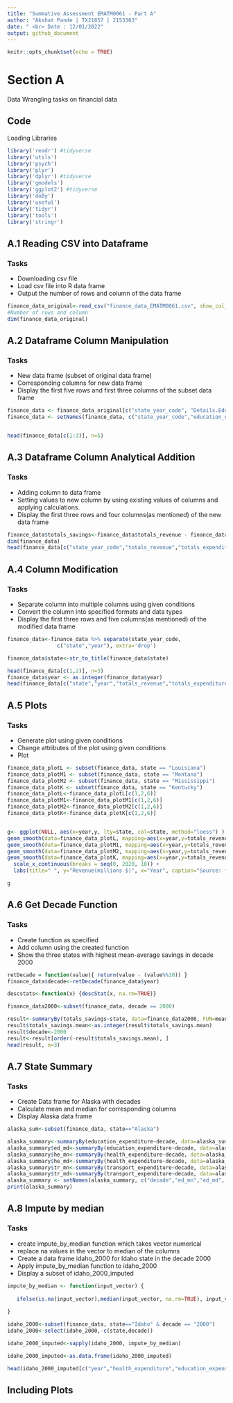 ```yaml
---
title: "Summative Assessment EMATM0061 - Part A"
author: "Akshat Pande | TX21857 | 2153363"
date: " <br> Date : 12/01/2022"
output: github_document
---
```


```r
knitr::opts_chunk$set(echo = TRUE)
```

# Section A

Data Wrangling tasks on financial data

## Code

Loading Libraries

```r
library('readr') #tidyverse
library('utils')
library('psych')
library('plyr')
library('dplyr') #tidyverse
library('gmodels')
library('ggplot2') #tidyverse
library('doBy')
library('useful')
library('tidyr')
library('tools')
library('stringr')
```

## A.1 Reading CSV into Dataframe

### Tasks

- Downloading csv file
- Load csv file into R data frame
- Output the number of rows and column of the data frame

```r
finance_data_original<-read_csv("finance_data_EMATM0061.csv", show_col_types = FALSE)
#Number of rows and column
dim(finance_data_original)

```

## A.2 Dataframe Column Manipulation

### Tasks

- New data frame (subset of original data frame)
- Corresponding columns for new data frame
- Display the first five rows and first three columns of the subset data frame

```r
finance_data <- finance_data_original[c("state_year_code", "Details.Education.Education.Total","Details.Health.Health.Total.Expenditure","Details.Transportation.Highways.Highways.Total.Expenditure", "Totals.Revenue", "Totals.Expenditure")]
finance_data <- setNames(finance_data, c("state_year_code","education_expenditure","health_expenditure", "transport_expenditure", "totals_revenue", "totals_expenditure"))


head(finance_data[c(1:3)], n=5)
```

## A.3 Dataframe Column Analytical Addition

### Tasks

- Adding column to data frame
- Setting values to new column by using existing values of columns and applying calculations.
- Display the first three rows and four columns(as mentioned) of the new data frame

```r

finance_data$totals_savings<-finance_data$totals_revenue - finance_data$totals_expenditure
dim(finance_data)
head(finance_data[c("state_year_code","totals_revenue","totals_expenditure","totals_savings")], n=3)
```


## A.4 Column Modification

### Tasks

- Separate column into multiple columns using given conditions
- Convert the column into specified formats and data types
- Display the first three rows and five columns(as mentioned) of the modified data frame

```r
finance_data<-finance_data %>% separate(state_year_code,
                c("state","year"), extra='drop')

finance_data$state<-str_to_title(finance_data$state)

head(finance_data[c(1,2)], n=3)
finance_data$year <- as.integer(finance_data$year)
head(finance_data[c("state","year","totals_revenue","totals_expenditure","totals_savings")], n=3)

```


## A.5 Plots

### Tasks

- Generate plot using given conditions
- Change attributes of the plot using given conditions
- Plot
```r
finance_data_plotL <- subset(finance_data, state == "Louisiana")
finance_data_plotM1 <- subset(finance_data, state == "Montana")
finance_data_plotM2 <- subset(finance_data, state == "Mississippi")
finance_data_plotK <- subset(finance_data, state == "Kentucky")
finance_data_plotL<-finance_data_plotL[c(1,2,6)]
finance_data_plotM1<-finance_data_plotM1[c(1,2,6)]
finance_data_plotM2<-finance_data_plotM2[c(1,2,6)]
finance_data_plotK<-finance_data_plotK[c(1,2,6)]


g<- ggplot(NULL, aes(x=year,y, lty=state, col=state, method="loess") ) +
geom_smooth(data=finance_data_plotL, mapping=aes(x=year,y=totals_revenue/1000000,)) +
geom_smooth(data=finance_data_plotM1, mapping=aes(x=year,y=totals_revenue/1000000)) +
geom_smooth(data=finance_data_plotM2, mapping=aes(x=year,y=totals_revenue/1000000)) +
geom_smooth(data=finance_data_plotK, mapping=aes(x=year,y=totals_revenue/1000000)) +
  scale_x_continuous(breaks = seq(0, 2020, 10)) +
  labs(title=" ", y="Revenue(millions $)", x="Year", caption="Source: finance_data")

g
```

## A.6 Get Decade Function

### Tasks

- Create function as specified
- Add column using the created function
- Show the three states with highest mean-average savings in decade 2000
```r
retDecade = function(value){ return(value - (value%%10)) }
finance_data$decade<-retDecade(finance_data$year)

descstats<-function(x) {descStat(x, na.rm=TRUE)}

finance_data2000<-subset(finance_data, decade == 2000)

result<-summaryBy(totals_savings~state, data=finance_data2000, FUN=mean, na.rm=TRUE)
result$totals_savings.mean<-as.integer(result$totals_savings.mean)
result$decade<-2000
result<-result[order(-result$totals_savings.mean), ]  
head(result, n=3)
```

## A.7 State Summary

### Tasks

- Create Data frame for Alaska with decades
- Calculate mean and median for corresponding columns
- Display Alaska data frame

```r
alaska_sum<-subset(finance_data, state=="Alaska")

alaska_summary<-summaryBy(education_expenditure~decade, data=alaska_sum, FUN=mean, na.rm=TRUE)
alaska_summary$ed_md<-summaryBy(education_expenditure~decade, data=alaska_sum, FUN=median, na.rm=TRUE)$education_expenditure.median
alaska_summary$he_mn<-summaryBy(health_expenditure~decade, data=alaska_sum, FUN=mean, na.rm=TRUE)$health_expenditure.mean
alaska_summary$he_md<-summaryBy(health_expenditure~decade, data=alaska_sum, FUN=median, na.rm=TRUE)$health_expenditure.median
alaska_summary$tr_mn<-summaryBy(transport_expenditure~decade, data=alaska_sum, FUN=mean, na.rm=TRUE)$transport_expenditure.mean
alaska_summary$tr_md<-summaryBy(transport_expenditure~decade, data=alaska_sum, FUN=median, na.rm=TRUE)$transport_expenditure.median
alaska_summary <- setNames(alaska_summary, c("decade","ed_mn","ed_md", "he_mn", "he_md", "tr_mn","tr_md"))
print(alaska_summary)

```

## A.8 Impute by median

### Tasks

- create impute_by_median function which takes vector numerical
- replace na values in the vector to median of the columns
- Create a data frame idaho_2000 for Idaho state in the decade 2000
- Apply impute_by_median function to idaho_2000
- Display a subset of idaho_2000_imputed

```r

impute_by_median <- function(input_vector) {
  
   ifelse(is.na(input_vector),median(input_vector, na.rm=TRUE), input_vector)
  
}

idaho_2000<-subset(finance_data, state=="Idaho" & decade == "2000")
idaho_2000<-select(idaho_2000,-c(state,decade))

idaho_2000_imputed<-sapply(idaho_2000, impute_by_median)

idaho_2000_imputed<-as.data.frame(idaho_2000_imputed)

head(idaho_2000_imputed[c("year","health_expenditure","education_expenditure","totals_savings")], n=5)
```

## Including Plots



